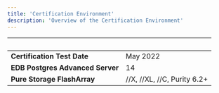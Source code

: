 ```yaml
---
title: 'Certification Environment'
description: 'Overview of the Certification Environment'
---
```


|  &nbsp;    | &nbsp; |
| ----------- | ----------- |
| **Certification Test Date**      |   May 2022    |
| **EDB Postgres Advanced Server**  |  14    |
| **Pure Storage FlashArray**  |  //X, //XL, //C, Purity 6.2+    |
